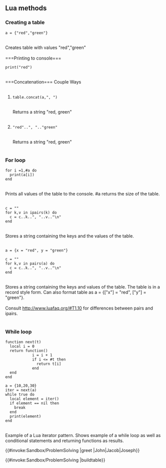 ==Lua methods==

===Creating a table===

<pre>a = {"red","green"}</pre>
<br>
Creates table with values "red","green"
<br><br>
===Printing to console===
<pre>print("red")</pre>
<br>
===Concatenation===
Couple Ways
<br><br>
<ol style = font-weight:bold>
<li><div style = font-weight:normal>
<pre>
table.concat(a,", ")
</pre>
<br>
Returns a string "red, green"
<br><br>
</div>
<li><div style = font-weight:normal>
<pre>
"red"..", ".."green"
</pre>
<br>
Returns a string "red, green"
<br><br>
</div>
</ol>

===For loop===
<pre>
for i =1,#a do
  print(a[i])
end
</pre>
<br>
Prints all values of the table to the console. #a returns the size of the table.
<br><br>
<pre>
c = ""
for k,v in ipairs(k) do
  c = c..k..", "..v.."\n"
end
</pre>
<br>
Stores a string containing the keys and the values of the table. 
<br><br>
<pre>
a = {x = "red", y = "green"}

c = ""
for k,v in pairs(a) do
  c = c..k..", "..v.."\n"
end
</pre>
<br>
Stores a string containing the keys and values of the table. The table is in a record style form. Can also format table as a = {["x"] = "red", ["y"] = "green"}.
<br><br>
Consult http://www.luafaq.org/#T1.10 for differences between pairs and ipairs.
<br><br>

===While loop===
<pre>
function next(t)
  local i = 0
  return function()
            i = i + 1
            if i <= #t then 
              return t[i] 
            end
  end
end

a = {10,20,30}
iter = next(a)
while true do
  local element = iter()
  if element == nil then
    break
  end
  print(element)
end
</pre>
<br>
Example of a Lua iterator pattern. Shows example of a while loop as well as conditional statements and returning functions as results.

{{#invoke:Sandbox/ProblemSolving
|greet
|John|Jacob|Joseph}}

{{#invoke:Sandbox/ProblemSolving
|buildtable}}